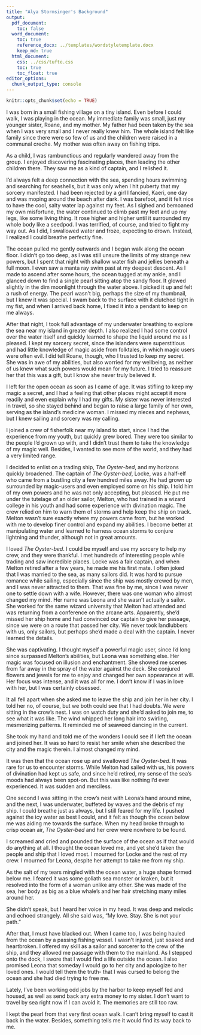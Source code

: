 ```yaml
---
title: "Alya Stormsinger's Background"
output:
  pdf_document: 
    toc: false
  word_document:
    toc: true
    reference_docx: ../templates/wordstyletemplate.docx
    keep_md: true
  html_document:
    css: ../css/tufte.css
    toc: true
    toc_float: true
editor_options:
  chunk_output_type: console
---
```


```r
knitr::opts_chunk$set(echo = TRUE)
```

I was born in a small fishing village on a tiny island. Even before I could walk, I was playing in the ocean. My immediate family was small, just my younger sister, Roane, and my mother. My father had been taken by the sea when I was very small and I never really knew him. The whole island felt like family since there were so few of us and the children were raised in a communal creche. My mother was often away on fishing trips.

As a child, I was rambunctious and regularly wandered away from the group. I enjoyed discovering fascinating places, then leading the other children there. They saw me as a kind of captain, and I relished it. 

I’d always felt a deep connection with the sea, spending hours swimming and searching for seashells, but it was only when I hit puberty that my sorcery manifested. I had been rejected by a girl I fancied, Kaeri, one day and was moping around the beach after dark. I was barefoot, and it felt nice to have the cool, salty water lap against my feet. As I sighed and bemoaned my own misfortune, the water continued to climb past my feet and up my legs, like some living thing. It rose higher and higher until it surrounded my whole body like a seedpod. I was terrified, of course, and tried to fight my way out. As I did, I swallowed water and froze, expecting to drown. Instead, I realized I could breathe perfectly fine. 

The ocean pulled me gently outwards and I began walk along the ocean floor. I didn’t go too deep, as I was still unsure the limits of my strange new powers, but I spent that night with shallow water fish and jellies beneath a full moon. I even saw a manta ray swim past at my deepest descent. As I made to ascend after some hours, the ocean tugged at my ankle, and I glanced down to find a single pearl sitting atop the sandy floor. It glowed slightly in the dim moonlight through the water above. I picked it up and felt a rush of energy. The pearl wasn’t big, perhaps the size of my thumbnail, but I knew it was special. I swam back to the surface with it clutched tight in my fist, and when I arrived back home, I fixed it into a pendant to keep on me always.

After that night, I took full advantage of my underwater breathing to explore the sea near my island in greater depth. I also realized I had some control over the water itself and quickly learned to shape the liquid around me as I pleased. I kept my sorcery secret, since the islanders were superstitious and had little knowledge of magic aside from folktales, in which magic users were often evil. I did tell Roane, though, who I trusted to keep my secret. She was in awe of my abilities, but also worried for my wellbeing, as neither of us knew what such powers would mean for my future. I tried to reassure her that this was a gift, but I know she never truly believed it.

I left for the open ocean as soon as I came of age. It was stifling to keep my magic a secret, and I had a feeling that other places might accept it more readily and even explain why I had my gifts. My sister was never interested in travel, so she stayed behind and began to raise a large family of her own, serving as the island’s medicine woman. I missed my nieces and nephews, but I knew sailing and sorcery was my calling.

I joined a crew of fisherfolk near my island to start, since I had the experience from my youth, but quickly grew bored. They were too similar to the people I’d grown up with, and I didn’t trust them to take the knowledge of my magic well. Besides, I wanted to see more of the world, and they had a very limited range. 

I decided to enlist on a trading ship, *The Oyster-bed*, and my horizons quickly broadened. The captain of *The Oyster-bed*, Locke, was a half-elf who came from a bustling city a few hundred miles away. He had grown up surrounded by magic-users and even employed some on his ship. I told him of my own powers and he was not only accepting, but pleased. He put me under the tutelage of an older sailor, Melton, who had trained in a wizard college in his youth and had some experience with divination magic. The crew relied on him to warn them of storms and help keep the ship on track. Melton wasn’t sure exactly where my powers came from, but he worked with me to develop finer control and expand my abilities. I become better at manipulating water and learned to harness ocean storms to conjure lightning and thunder, although not in great amounts.

I loved *The Oyster-bed*. I could be myself and use my sorcery to help my crew, and they were thankful. I met hundreds of interesting people while trading and saw incredible places. Locke was a fair captain, and when Melton retired after a few years, he made me his first mate. I often joked that I was married to the sea, as many sailors did. It was hard to pursue romance while sailing, especially since the ship was mostly crewed by men, and I was never attracted to them. That was fine by me, since I was never one to settle down with a wife. However, there was one woman who almost changed my mind. Her name was Leona and she wasn’t actually a sailor. She worked for the same wizard university that Melton had attended and was returning from a conference on the arcane arts. Apparently, she’d missed her ship home and had convinced our captain to give her passage, since we were on a route that passed her city. We never took landlubbers with us, only sailors, but perhaps she’d made a deal with the captain. I never learned the details. 

She was captivating. I thought myself a powerful magic user, since I’d long since surpassed Melton’s abilities, but Leona was something else. Her magic was focused on illusion and enchantment. She showed me scenes from far away in the spray of the water against the deck. She conjured flowers and jewels for me to enjoy and changed her own appearance at will. Her focus was intense, and it was all for me. I don’t know if I was in love with her, but I was certainly obsessed. 

It all fell apart when she asked me to leave the ship and join her in her city. I told her no, of course, but we both could see that I had doubts. We were sitting in the crow’s nest. I was on watch duty and she’d asked to join me, to see what it was like. The wind whipped her long hair into swirling, mesmerizing patterns. It reminded me of seaweed dancing in the current. 

She took my hand and told me of the wonders I could see if I left the ocean and joined her. It was so hard to resist her smile when she described the city and the magic therein. I almost changed my mind.

It was then that the ocean rose up and swallowed *The Oyster-bed*. It was rare for us to encounter storms. While Melton had sailed with us, his powers of divination had kept us safe, and since he’d retired, my sense of the sea’s moods had always been spot-on. But this was like nothing I’d ever experienced. It was sudden and merciless.

One second I was sitting in the crow’s nest with Leona’s hand around mine, and the next, I was underwater, buffeted by waves and the debris of my ship. I could breathe just as always, but I still feared for my life. I pushed against the icy water as best I could, and it felt as though the ocean below me was aiding me towards the surface. When my head broke through to crisp ocean air, *The Oyster-bed* and her crew were nowhere to be found. 

I screamed and cried and pounded the surface of the ocean as if that would do anything at all. I thought the ocean loved me, and yet she’d taken the people and ship that I loved most. I mourned for Locke and the rest of my crew. I mourned for Leona, despite her attempt to take me from my ship. 

As the salt of my tears mingled with the ocean water, a huge shape formed below me. I feared it was some goliath sea monster or kraken, but it resolved into the form of a woman unlike any other. She was made of the sea, her body as big as a blue whale’s and her hair stretching many miles around her. 

She didn’t speak, but I heard her voice in my head. It was deep and melodic and echoed strangely. All she said was, “My love. Stay. She is not your path.”

After that, I must have blacked out. When I came too, I was being hauled from the ocean by a passing fishing vessel. I wasn’t injured, just soaked and heartbroken. I offered my skill as a sailor and sorcerer to the crew of the ship, and they allowed me passage with them to the mainland. As I stepped onto the dock, I swore that I would find a life outside the ocean. I also promised Leona that someday I would go to her city and apologize to her loved ones. I would tell them the truth- that I was cursed to belong the ocean and she had died trying to free me. 

Lately, I’ve been working odd jobs by the harbor to keep myself fed and housed, as well as send back any extra money to my sister. I don’t want to travel by sea right now if I can avoid it. The memories are still too raw. 

I kept the pearl from that very first ocean walk. I can’t bring myself to cast it back in the water. Besides, something tells me it would find its way back to me.